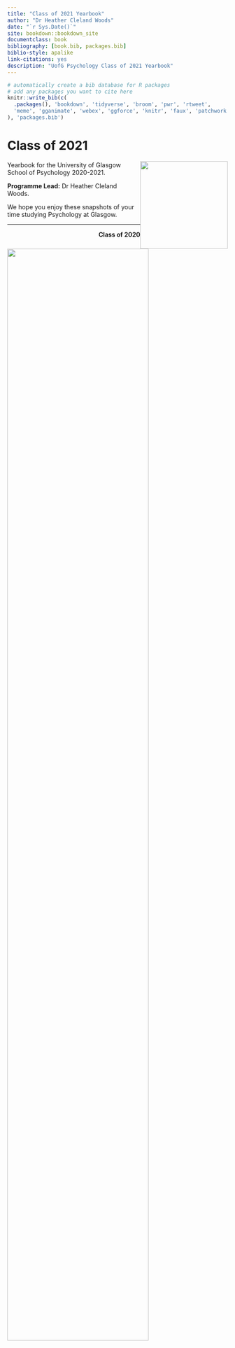 ```yaml
--- 
title: "Class of 2021 Yearbook"
author: "Dr Heather Cleland Woods"
date: "`r Sys.Date()`"
site: bookdown::bookdown_site
documentclass: book
bibliography: [book.bib, packages.bib]
biblio-style: apalike
link-citations: yes
description: "UofG Psychology Class of 2021 Yearbook"
---
```


```r
# automatically create a bib database for R packages
# add any packages you want to cite here
knitr::write_bib(c(
  .packages(), 'bookdown', 'tidyverse', 'broom', 'pwr', 'rtweet',
  'meme', 'gganimate', 'webex', 'ggforce', 'knitr', 'faux', 'patchwork'
), 'packages.bib')

```

# Class of 2021 {-}

<img src="images/SchoolBadge.png" style="width: 200px; float: right;">

Yearbook for the University of Glasgow School of Psychology 2020-2021. 

**Programme Lead:** Dr Heather Cleland Woods.

We hope you enjoy these snapshots of your time studying Psychology at Glasgow.

---

<div align = "center">
<span style = "float: right;">**Class of 2020**</span>
<br>
<img height = "80%" width = "80%" src="images/dissertationBanner.JPG">
<br>
</div>
